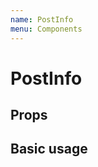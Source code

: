 ```yaml
---
name: PostInfo
menu: Components
---
```



# PostInfo

## Props
<Props of={PostInfo} />

## Basic usage

<Playground>
    <PostInfo
        title="Title"
        subtitle="Subtitle"
        primaryText="Primary text area"
        time="some time ago"
        white
    />
</Playground>
